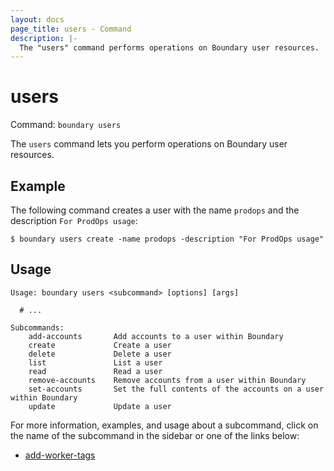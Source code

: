 ```yaml
---
layout: docs
page_title: users - Command
description: |-
  The "users" command performs operations on Boundary user resources.
---
```


# users

Command: `boundary users`

The `users` command lets you perform operations on Boundary user resources.

## Example

The following command creates a user with the name `prodops` and the description `For ProdOps usage`:

```shell-session
$ boundary users create -name prodops -description "For ProdOps usage"
```

## Usage

<CodeBlockConfig hideClipboard>

```shell-session
Usage: boundary users <subcommand> [options] [args]

  # ...

Subcommands:
    add-accounts       Add accounts to a user within Boundary
    create             Create a user
    delete             Delete a user
    list               List a user
    read               Read a user
    remove-accounts    Remove accounts from a user within Boundary
    set-accounts       Set the full contents of the accounts on a user within Boundary
    update             Update a user
```

</CodeBlockConfig>

For more information, examples, and usage about a subcommand, click on the name
of the subcommand in the sidebar or one of the links below:

- [add-worker-tags](/boundary/docs/api-clients/commands/workers/add-worker-tags)
